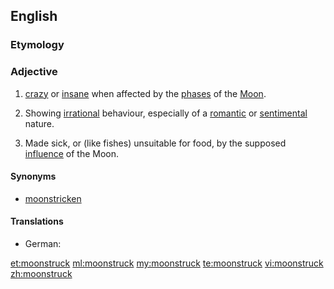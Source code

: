 ==English==

===Etymology===
{{compound|moon|struck}}

===Adjective===
{{en-adj}}

# {{obsolete}} [[crazy]] or [[insane]] when affected by the [[phase]]s of the [[Moon]].
# {{context|by extension}} Showing [[irrational]] behaviour, especially of a [[romantic]] or [[sentimental]] nature.
# {{obsolete}} Made sick, or (like fishes) unsuitable for food, by the supposed [[influence]] of the Moon.

{{Webster 1913}}

====Synonyms====
* [[moonstricken]]

====Translations====
* German: {{t+|de|mondsüchtig}}

[[et:moonstruck]]
[[ml:moonstruck]]
[[my:moonstruck]]
[[te:moonstruck]]
[[vi:moonstruck]]
[[zh:moonstruck]]